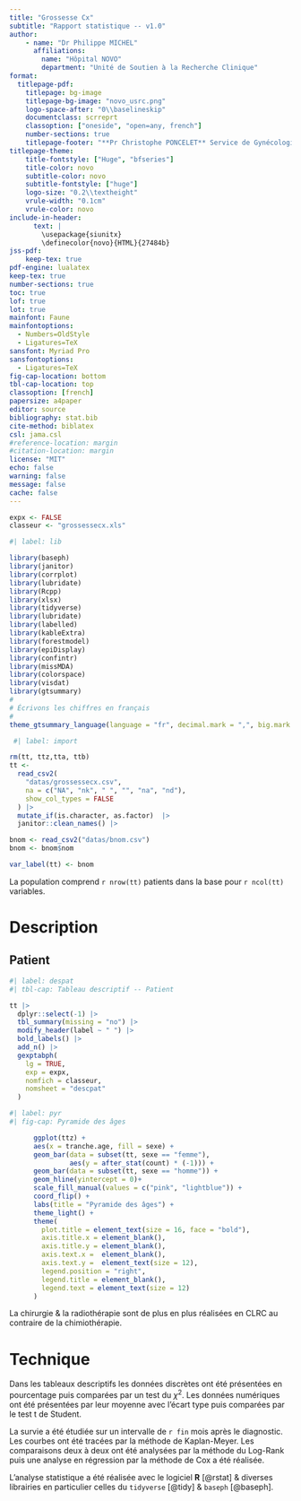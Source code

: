 ```yaml
---
title: "Grossesse Cx"
subtitle: "Rapport statistique -- v1.0"
author: 
    - name: "Dr Philippe MICHEL"
      affiliations:
        name: "Hôpital NOVO"
        department: "Unité de Soutien à la Recherche Clinique"
format: 
  titlepage-pdf:
    titlepage: bg-image
    titlepage-bg-image: "novo_usrc.png"
    logo-space-after: "0\\baselineskip"
    documentclass: scrreprt
    classoption: ["oneside", "open=any, french"]
    number-sections: true
    titlepage-footer: "**Pr Christophe PONCELET** Service de Gynécologie-Obstétrique -- Hôpital NOVO (Site Pontoise)\\newline Dr Corinne SIVARD \\newline Dr Laurine CLEDASSOU Service de Gynécologie-Obstétrique -- Hôpital NOVO (Site Pontoise)\\newline Dr Olivier FANCELLI Service de Gynécologie-Obstétrique -- Hôpital NOVO (Site Pontoise)\\newline \\newline Choix du professionnel de santé par les patientes pour le suivi de leur grossesse\\newline Étude non interventionnelle prospective et monocentrique.\\newline \\today"
titlepage-theme:
    title-fontstyle: ["Huge", "bfseries"]
    title-color: novo
    subtitle-color: novo
    subtitle-fontstyle: ["huge"]
    logo-size: "0.2\\textheight"
    vrule-width: "0.1cm"
    vrule-color: novo
include-in-header:
      text: |
        \usepackage{siunitx}
        \definecolor{novo}{HTML}{27484b}
jss-pdf:
    keep-tex: true   
pdf-engine: lualatex
keep-tex: true
number-sections: true
toc: true
lof: true
lot: true
mainfont: Faune
mainfontoptions:
  - Numbers=OldStyle
  - Ligatures=TeX
sansfont: Myriad Pro
sansfontoptions:
  - Ligatures=TeX
fig-cap-location: bottom
tbl-cap-location: top
classoption: [french]
papersize: a4paper
editor: source
bibliography: stat.bib
cite-method: biblatex
csl: jama.csl
#reference-location: margin
#citation-location: margin
license: "MIT"
echo: false
warning: false
message: false
cache: false
---
```


```r
expx <- FALSE
classeur <- "grossessecx.xls"
```

```r
#| label: lib

library(baseph)
library(janitor)
library(corrplot)
library(lubridate)
library(Rcpp)
library(xlsx)
library(tidyverse)
library(lubridate)
library(labelled)
library(kableExtra)
library(forestmodel)
library(epiDisplay)
library(confintr)
library(missMDA)
library(colorspace)
library(visdat)
library(gtsummary)
#
# Écrivons les chiffres en français
#
theme_gtsummary_language(language = "fr", decimal.mark = ",", big.mark = " ")
```


```r
 #| label: import

rm(tt, ttz,tta, ttb)
tt <-
  read_csv2(
    "datas/grossessecx.csv",
    na = c("NA", "nk", " ", "", "na", "nd"),
    show_col_types = FALSE
  ) |> 
  mutate_if(is.character, as.factor)  |>
  janitor::clean_names() |>

bnom <- read_csv2("datas/bnom.csv")
bnom <- bnom$nom

var_label(tt) <- bnom
```



La population comprend `r nrow(tt)` patients dans la base pour `r ncol(tt)` variables. 


# Description

## Patient
```r
#| label: despat
#| tbl-cap: Tableau descriptif -- Patient

tt |>
  dplyr::select(-1) |>
  tbl_summary(missing = "no") |>
  modify_header(label ~ " ") |>
  bold_labels() |>
  add_n() |>
  gexptabph(
    lg = TRUE,
    exp = expx,
    nomfich = classeur,
    nomsheet = "descpat"
  )
```

```r
#| label: pyr
#| fig-cap: Pyramide des âges

      ggplot(ttz) +
      aes(x = tranche.age, fill = sexe) +
      geom_bar(data = subset(tt, sexe == "femme"),
               aes(y = after_stat(count) * (-1))) +
      geom_bar(data = subset(tt, sexe == "homme")) +
      geom_hline(yintercept = 0)+
      scale_fill_manual(values = c("pink", "lightblue")) +
      coord_flip() +
      labs(title = "Pyramide des âges") +
      theme_light() +
      theme(
        plot.title = element_text(size = 16, face = "bold"),
        axis.title.x = element_blank(),
        axis.title.y = element_blank(),
        axis.text.x =  element_blank(),
        axis.text.y =  element_text(size = 12),
        legend.position = "right",
        legend.title = element_blank(),
        legend.text = element_text(size = 12)
      )
```



La chirurgie & la radiothérapie sont de plus en plus réalisées en CLRC au contraire de la chimiothérapie.

# Technique

Dans les tableaux descriptifs les données discrètes ont été présentées en pourcentage puis comparées par un test du $\chi^2$. Les données numériques ont été présentées par leur moyenne avec l'écart type puis comparées par le test t de Student. 

La survie a été étudiée sur un intervalle de `r fin` mois après le diagnostic. Les courbes ont été tracées par la méthode de Kaplan-Meyer. Les comparaisons deux à deux ont été analysées par la méthode du Log-Rank puis une analyse en régression par la méthode de Cox a été réalisée.

L'analyse statistique a été réalisée avec le logiciel **R** [@rstat] & diverses librairies en particulier celles du `tidyverse` [@tidy] & `baseph` [@baseph].

